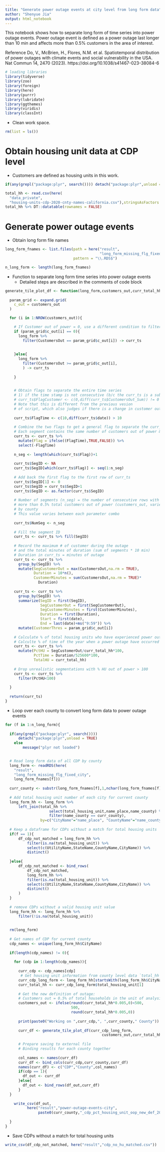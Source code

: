 ```yaml
---
title: "Generate power outage events at city level from long form data"
author: "Shenyue Jia"
output: html_notebook
---
```



This notebook shows how to separate long form of time series into power outage events.
Power outage event is defined as a power outage last longer than 10 min and affects more than 0.5% customers in the area of interest.

Reference
Do, V., McBrien, H., Flores, N.M. et al. Spatiotemporal distribution of power outages with climate events and social vulnerability in the USA. Nat Commun 14, 2470 (2023). https://doi.org/10.1038/s41467-023-38084-6

```r
# loading libraries
library(tidyverse)
library(zoo)
library(foreign)
library(here)
library(purrr)
library(lubridate)
library(ggthemes)
library(viridis)
library(classInt)
```

- Clean work space.
```r
rm(list = ls())
```

# Obtain housing unit data at CDP level

- Customers are defined as housing units in this work.

```r
if(any(grepl("package:plyr", search()))) detach("package:plyr",unload = TRUE) else message("plyr not loaded")

total_hh <- read.csv(here(
  "data_private",
  "housing-units-cdp-2020-cnty-names-california.csv"),stringsAsFactors = FALSE)
total_hh %>% DT::datatable(rownames = FALSE)
```

# Generate power outage events

- Obtain long form file names

```r
long_form_fnames <- list.files(path = here("result",
                                           "long_form_missing_flg_fixed_city"),
                               pattern = "\\.RDS$")

n_long_form <- length(long_form_fnames)
```

- Function to separate long form time series into power outage events
    - Detailed steps are described in the comments of code block

```r
generate_tile_plot_df <- function(long_form,customers_out,curr_total_hh){
  
  param_grid <- expand.grid(
    c_out = customers_out
  )

  for (i in 1:NROW(customers_out)){

    # If Customer out of power = 0, use a different condition to filter the subset data
    if (param_grid$c_out[i] == 0){
      long_form %>%
        filter(CustomersOut == param_grid$c_out[i]) -> curr_ts
      
      
    }else{
      long_form %>%
        filter(CustomersOut >= param_grid$c_out[i],
        ) -> curr_ts
      
    }
    

    # Obtain flags to separate the entire time series 
    # 1) if the time stamp is not consecutive (b/c the curr_ts is a subset from the long-form)
    # curr_ts$FlagCustomer <- c(0,diff(curr_ts$CustomersOut_Sum)) != 0
    # Note that this is different from the previous vesion
    # of script, which also judges if there is a change in customer out
    
    curr_ts$FlagTime <- c(10,diff(curr_ts$date)) > 10
    
    # Combine the two flags to get a general flag to separate the curr_ts into segments
    # Each segment contains the same number of customers out of power & the timestamps are consecutive
    curr_ts <- curr_ts %>%
      mutate(Flag = ifelse((FlagTime),TRUE,FALSE)) %>%
      select(-FlagTime)
    
    n_seg <- length(which(curr_ts$Flag))+1
    
    curr_ts$SegID <- NA
    curr_ts$SegID[which(curr_ts$Flag)] <- seq(1:n_seg)
    
    # Add back the first flag to the first row of curr_ts
    curr_ts$SegID[1] <- 0
    curr_ts$SegID = curr_ts$SegID+1
    curr_ts$SegID <- as.factor(curr_ts$SegID)
    
    # Number of segments (n_seg) = the number of consecutive rows with 
    # more than 0.5% total customers out of power (customers_out, varies)
    # by county
    # This value varies between each parameter combo
    
    curr_ts$NumSeg <- n_seg
    
    # Fill the segment ID
    curr_ts <- curr_ts %>% fill(SegID)
    
    # Record the maximum # of customer during the outage 
    # and the total minutes of duration (sum of segments * 10 min)
    # Duration in curr_ts = minutes of outage
    curr_ts <- curr_ts %>%
      group_by(SegID) %>%
      mutate(SegCustomerOut = max(CustomersOut,na.rm = TRUE),
             Duration = 10*n(),
             CustomerMinutes = sum(CustomersOut,na.rm = TRUE)*
               Duration)
    
    curr_ts <- curr_ts %>%
      group_by(SegID) %>%
      summarize(SegID = first(SegID),
                SegCustomerOut = first(SegCustomerOut),
                SegCustomerMinutes = first(CustomerMinutes),
                Duration = first(Duration),
                Start = first(date),
                End = last(date)+ms("9:59")) %>%
      mutate(CustomerThres = param_grid$c_out[i])
    
    # Calculate % of total housing units who have experienced power outage
    # Calculte % of time of the year when a power outage have occurred
    curr_ts <- curr_ts %>%
      mutate(PctHU = SegCustomerOut/curr_total_hh*100,
             PctTime = Duration/525600*100,
             TotalHU = curr_total_hh)
    
    # Drop unrealistic segmentations with % HU out of power > 100
    curr_ts <- curr_ts %>%
      filter(PctHU<100)
    
  }
  
  return(curr_ts)
}

```

- Loop over each county to convert long form data to power outage events

```r

for (f in 1:n_long_form){
  
  if(any(grepl("package:plyr", search()))) 
      detach("package:plyr",unload = TRUE) 
    else 
        message("plyr not loaded")

  
  # Read long form data of all CDP by county
  long_form <- readRDS(here(
    "result",
    "long_form_missing_flg_fixed_city",
    long_form_fnames[f]))
  
  curr_county <- substr(long_form_fnames[f],1,nchar(long_form_fnames[f])-14)
  
  # Add total housing unit number of each city for current county
  long_form_hh <- long_form %>%
      left_join(total_hh %>%
                    select(total_housing_unit,name_place,name_county) %>%
                    filter(name_county == curr_county),
                by=c("CityName"="name_place", "CountyName"="name_county"))
  
  # Keep a dataframe for CDPs without a match for total housing units
  if(f == 1){
      df_cdp_not_matched = long_form_hh %>%
          filter(is.na(total_housing_unit)) %>%
          select(c(UtilityName,StateName,CountyName,CityName)) %>%
          distinct()
          
  }else{
      df_cdp_not_matched <- bind_rows(
          df_cdp_not_matched,
          long_form_hh %>%
          filter(is.na(total_housing_unit)) %>%
          select(c(UtilityName,StateName,CountyName,CityName)) %>%
          distinct()
      )
  }
  
  # remove CDPs without a valid housing unit value
  long_form_hh <- long_form_hh %>%
      filter(!is.na(total_housing_unit))
      
  
  rm(long_form)
  
  # Get names of CDP for current county
  cdp_names <- unique(long_form_hh$CityName)
  
  if(length(cdp_names) != 0){
      
    for (cdp in 1:length(cdp_names)){
      
      curr_cdp <- cdp_names[cdp]
       # Get housing unit information from county level data `total_hh`
      curr_cdp_long_form <- long_form_hh[startsWith(long_form_hh$CityName,curr_cdp),]
      curr_total_hh <- curr_cdp_long_form$total_housing_unit[1]
      
      # Get the new definition of outage:
      # Customers out = 0.5% of total households in the unit of analysis
      customers_out <- ifelse(round(curr_total_hh*0.005,0)<500,
                              500,
                              round(curr_total_hh*0.005,0))
      
      print(paste0("Working on ",curr_cdp,", ",curr_county," County"))
      
      curr_df <- generate_tile_plot_df(curr_cdp_long_form,
                                            customers_out,curr_total_hh)
  
      # Prepare saving to external file
      # Binding results for each county together
  
      col_names <- names(curr_df)
      curr_df <- bind_cols(curr_cdp,curr_county,curr_df)
      names(curr_df) <- c("CDP","County",col_names)
      if(cdp == 1){
        df_out <- curr_df
      }else{
        df_out <- bind_rows(df_out,curr_df)
      } 
  }
  
    write_csv(df_out,
          here("result","power-outage-events-city",
               paste0(curr_county,"_cdp_pct_housing_unit_oop_new_def_2017_2020.csv")))
      
  }
}                               

```

- Save CDPs without a match for total housing units
```r
write_csv(df_cdp_not_matched, here("result","cdp_no_hu_matched.csv"))
```